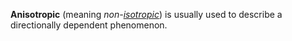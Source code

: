 '''Anisotropic''' (meaning ''non-[[isotropic]]'') is usually used to describe a directionally dependent phenomenon.